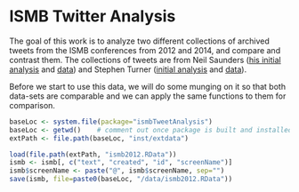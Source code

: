<!--
%\VignetteEngine{knitr}
%\VignetteIndexEntry{ISMB Twitter Analysis}
-->

# ISMB Twitter Analysis

The goal of this work is to analyze two different collections of archived tweets from the ISMB conferences from 2012 and 2014, and compare and contrast them. The collections of tweets are from Neil Saunders ([his initial analysis](http://nsaunders.wordpress.com/2012/08/16/twitter-coverage-of-the-ismb-2012-meeting-some-statistics/) and [data](https://github.com/neilfws/Twitter/tree/master/ismb/data)) and Stephen Turner ([initial analysis](http://gettinggeneticsdone.blogspot.com/2013/05/automated-analysis-tweets-bioinformatics-twitterchive.html) and [data](https://github.com/stephenturner/twitterchive)).

Before we start to use this data, we will do some munging on it so that both data-sets are comparable and we can apply the same functions to them for comparison.

```r
baseLoc <- system.file(package="ismbTweetAnalysis")
baseLoc <- getwd()    # comment out once package is built and installed
extPath <- file.path(baseLoc, "inst/extdata")
```

```r
load(file.path(extPath, "ismb2012.RData"))
ismb <- ismb[, c("text", "created", "id", "screenName")]
ismb$screenName <- paste("@", ismb$screenName, sep="")
save(ismb, file=paste0(baseLoc, "/data/ismb2012.RData"))
```
